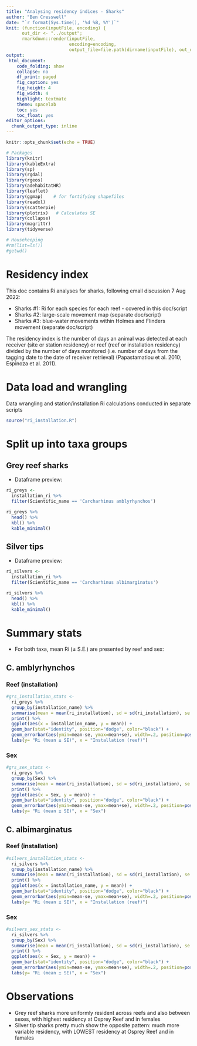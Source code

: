 ```yaml
---
title: "Analysing residency indices - Sharks"
author: "Ben Cresswell"
date: "`r format(Sys.time(), '%d %B, %Y')`"
knit: (function(inputFile, encoding) { 
      out_dir <- "../output";
      rmarkdown::render(inputFile,
                        encoding=encoding, 
                        output_file=file.path(dirname(inputFile), out_dir, 'Ri_shark_analysis.html')) })
output: 
 html_document:
    code_folding: show
    collapse: no
    df_print: paged
    fig_caption: yes
    fig_height: 4
    fig_width: 4
    highlight: textmate
    theme: spacelab
    toc: yes
    toc_float: yes
editor_options: 
  chunk_output_type: inline
---
```



```r
knitr::opts_chunk$set(echo = TRUE)
```


```r
# Packages
library(knitr)
library(kableExtra)
library(sp)
library(rgdal)
library(rgeos)
library(adehabitatHR)
library(leaflet)
library(ggmap)    # for fortifying shapefiles
library(readxl)
library(scatterpie)
library(plotrix)   # Calculates SE
library(collapse)
library(magrittr)
library(tidyverse)
```

```r
# Housekeeping
#rm(list=ls())
#getwd()
```


# Residency index

This doc contains Ri analyses for sharks, following email discussion 7 Aug 2022:

- Sharks #1: Ri for each species for each reef - covered in this doc/script
- Sharks #2: large-scale movement map (separate doc/script)  
- Sharks #3: blue-water movements within Holmes and Flinders movement (separate doc/script)  
  

The residency index is the number of days an animal was detected at each receiver (site or station residency) or reef (reef or installation residency) divided by the number of days monitored (i.e. number of days from the tagging date to the date of receiver retrieval) (Papastamatiou et al. 2010; Espinoza et al. 2011).



# Data load and wrangling

Data wrangling and station/installation Ri calculations conducted in separate scripts
```r
source("ri_installation.R")
```


# Split up into taxa groups {.tabset .tabset-faded}

## Grey reef sharks  
- Dataframe preview:  

```r
ri_greys <- 
  installation_ri %>% 
  filter(Scientific_name == 'Carcharhinus amblyrhynchos')

ri_greys %>% 
  head() %>% 
  kbl() %>%
  kable_minimal()
```


## Silver tips  
- Dataframe preview:  

```r
ri_silvers <- 
  installation_ri %>% 
  filter(Scientific_name == 'Carcharhinus albimarginatus')

ri_silvers %>% 
  head() %>% 
  kbl() %>%
  kable_minimal()
```


# Summary stats 
  
- For both taxa, mean Ri (± S.E.) are presented by reef and sex:  

## C. amblyrhynchos {.tabset .tabset-faded}
###  Reef (installation)
```r
#grs_installation_stats <- 
  ri_greys %>% 
  group_by(installation_name) %>% 
  summarise(mean = mean(ri_installation), sd = sd(ri_installation), se = std.error(ri_installation)) %>% 
  print() %>% 
  ggplot(aes(x = installation_name, y = mean)) +
  geom_bar(stat="identity", position="dodge", color="black") +
  geom_errorbar(aes(ymin=mean-se, ymax=mean+se), width=.2, position=position_dodge(.9)) +
  labs(y= "Ri (mean ± SE)", x = "Installation (reef)")

```

### Sex
```r
#grs_sex_stats <- 
  ri_greys %>% 
  group_by(Sex) %>% 
  summarise(mean = mean(ri_installation), sd = sd(ri_installation), se = std.error(ri_installation)) %>% 
  print() %>% 
  ggplot(aes(x = Sex, y = mean)) +
  geom_bar(stat="identity", position="dodge", color="black") +
  geom_errorbar(aes(ymin=mean-se, ymax=mean+se), width=.2, position=position_dodge(.9)) +
  labs(y= "Ri (mean ± SE)", x = "Sex")
```

## C. albimarginatus {.tabset .tabset-faded}
###  Reef (installation)
```r
#silvers_installation_stats <- 
  ri_silvers %>% 
  group_by(installation_name) %>% 
  summarise(mean = mean(ri_installation), sd = sd(ri_installation), se = std.error(ri_installation)) %>% 
  print() %>% 
  ggplot(aes(x = installation_name, y = mean)) +
  geom_bar(stat="identity", position="dodge", color="black") +
  geom_errorbar(aes(ymin=mean-se, ymax=mean+se), width=.2, position=position_dodge(.9)) +
  labs(y= "Ri (mean ± SE)", x = "Installation (reef)")
```


### Sex
```r
#silvers_sex_stats <- 
  ri_silvers %>% 
  group_by(Sex) %>% 
  summarise(mean = mean(ri_installation), sd = sd(ri_installation), se = std.error(ri_installation)) %>% 
  print() %>% 
  ggplot(aes(x = Sex, y = mean)) +
  geom_bar(stat="identity", position="dodge", color="black") +
  geom_errorbar(aes(ymin=mean-se, ymax=mean+se), width=.2, position=position_dodge(.9)) +
  labs(y= "Ri (mean ± SE)", x = "Sex")
```


# Observations
  
- Grey reef sharks more uniformly resident across reefs and also between sexes, with highest residency at Osprey Reef and in females
- Silver tip sharks pretty much show the opposite pattern: much more variable residency, with LOWEST residency at Osprey Reef and in famales







